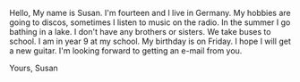 Hello,
My name is Susan. I'm fourteen and I live in Germany. My hobbies are going to discos, sometimes I listen to music on the radio. In the summer I go bathing in a lake. I don't have any brothers or sisters. We take buses to school. I am in year 9 at my school. My birthday is on Friday. I hope I will get a new guitar.
I'm looking forward to getting an e-mail from you.

Yours,
Susan